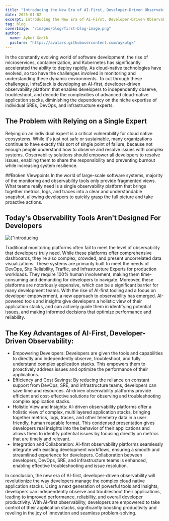 ```yaml
---
title: "Introducing the New Era of AI-First, Developer-Driven Observability"
date: 2025-01-02
excerpt: Introducing the New Era of AI-First, Developer-Driven Observability.
tag: blog
coverImage: "/images/blog/first-blog-image.png"
author:
  name: Aykut Gedik
  picture: "https://avatars.githubusercontent.com/aykutgk"
---
```



<BlogHeader
  title="Introducing the New Era of AI-First, Developer-Driven Observability"
  date="Jan 2, 2025"
  ogImage="/images/blog/first-blog-image.png"
  author="Aykut Gedik"
  authorPicture="https://avatars.githubusercontent.com/aykutgk"
/>

In the constantly evolving world of software development, the rise of microservices, containerization, and Kubernetes has significantly accelerated the ability to deploy rapidly. As cloud-native technologies have evolved, so too have the challenges involved in monitoring and understanding these dynamic environments.
To cut through these challenges, InfraStack is developing an AI-first, developer-driven observability platform that enables developers to independently observe, troubleshoot, and decode the complexities of advanced cloud-native application stacks, diminishing the dependency on the niche expertise of individual SREs, DevOps, and infrastructure experts.

## The Problem with Relying on a Single Expert

Relying on an individual expert is a critical vulnerability for cloud native ecosystems. While it's just not safe or sustainable, many organizations continue to have exactly this sort of single point of failure, because not enough people understand how to observe and resolve issues with complex systems.
Observability solutions should empower all developers to resolve issues, enabling them to share the responsibility and preventing burnout while increasing system resilience.

##Broken Viewpoints
In the world of large-scale software systems, majority of the monitoring and observability tools only provide fragmented views. What teams really need is a single observability platform that brings together metrics, logs, and traces into a clear and understandable snapshot, allowing developers to quickly grasp the full picture and take proactive actions.

## Today's Observability Tools Aren't Designed For Developers

<div className="mt-4 rounded relative aspect-video overflow-hidden">
  <Image
    src={"/images/blog/first-blog-image2.png"}
    className="object-cover transform group-hover:scale-105 transition-transform mt-4"
    alt={"Introducing the New Era of AI-First, Developer-Driven Observability"}
    fill={true}
    sizes="(min-width: 1024px) 33vw, 100vw"
  />
</div>

Traditional monitoring platforms often fail to meet the level of observability that developers truly need. While these platforms offer comprehensive dashboards, they're also complex, crowded, and present uncorrelated data visualizations. These systems are primarily built to meet the needs of DevOps, Site Reliability, Traffic, and Infrastructure Experts for production workloads. They require 100% human involvement, making them time-consuming and demanding for developers to navigate. Moreover, these platforms are notoriously expensive, which can be a significant barrier for many development teams.
With the rise of AI-first tooling and a focus on developer empowerment, a new approach to observability has emerged. AI-powered tools and insights give developers a holistic view of their application stacks, and can actively guide them in identifying potential issues, and making informed decisions that optimize performance and reliability.

## The Key Advantages of AI-First, Developer-Driven Observability:

- Empowering Developers: Developers are given the tools and capabilities to directly and independently observe, troubleshoot, and fully understand complex application stacks. This empowers them to proactively address issues and optimize the performance of their applications.
- Efficiency and Cost Savings: By reducing the reliance on constant support from DevOps, SRE, and infrastructure teams, developers can save time and resources. AI-driven observability platforms provide efficient and cost-effective solutions for observing and troubleshooting complex application stacks.
- Holistic View and Insights: AI-driven observability platforms offer a holistic view of complex, multi layered application stacks, bringing together metrics, logs, traces, and other telemetry data in a user friendly, human readable format. This condensed presentation gives developers real insights into the behavior of their applications and allows them to identify potential issues by focusing directly on metrics that are timely and relevant.
- Integration and Collaboration: AI-first observability platforms seamlessly integrate with existing development workflows, ensuring a smooth and streamlined experience for developers. Collaboration between developers, DevOps, SRE, and infrastructure teams is enhanced, enabling effective troubleshooting and issue resolution.

In conclusion, the new era of AI-first, developer-driven observability will revolutionize the way developers manage the complex cloud native application stacks. Using a next generation of powerful tools and insights, developers can independently observe and troubleshoot their applications, leading to improved performance, reliability, and overall developer productivity. With AI-first observability, developers are empowered to take control of their application stacks, significantly boosting productivity and reveling in the joy of innovation and seamless problem-solving.
